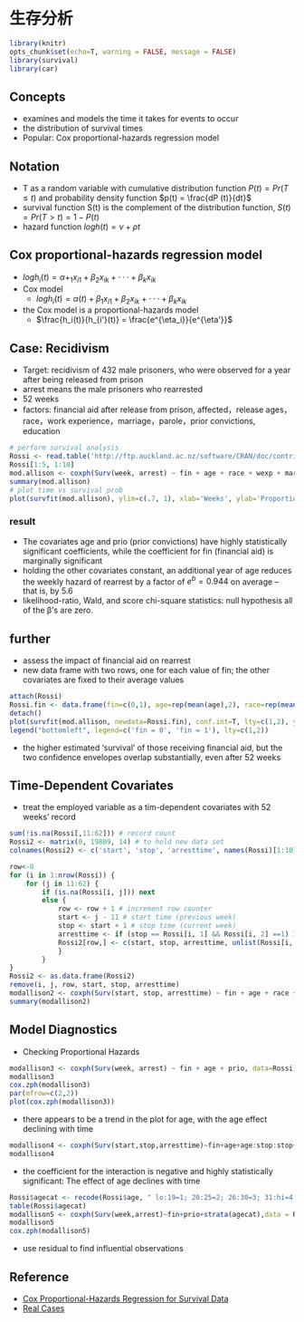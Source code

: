 # 生存分析

```r
library(knitr)
opts_chunk$set(echo=T, warning = FALSE, message = FALSE)
library(survival)
library(car)
```

## Concepts

- examines and models the time it takes for events to occur
- the distribution of survival times
- Popular: Cox proportional-hazards regression model

## Notation

- T as a random variable with cumulative distribution function $P (t) = Pr(T ≤ t)$ and probability density function $p(t) = \frac{dP (t)}{dt}$
- survival function S(t) is the complement of the distribution function, $S(t) = Pr(T > t) = 1 − P (t)$
- hazard function $log h(t) = ν + ρt$

## Cox proportional-hazards regression model

- $log h_i(t)=α+_1x_{i1} +β_2x_{ik} +···+β_kx_{ik}$
- Cox model 
    - $log h_i(t)=α(t)+β_1x_{i1} +β_2x_{ik} +···+β_kx_{ik}$
- the Cox model is a proportional-hazards model
    - $\frac{h_i(t)}{h_{i'}(t)} = \frac{e^{\eta_i}}{e^{\eta'}}$
    
## Case: Recidivism

- Target: recidivism of 432 male prisoners, who were observed for a year after being released from prison
- arrest means the male prisoners who rearrested
- 52 weeks
- factors: financial aid after release from prison, affected，release ages，race，work experience，marriage，parole，prior convictions, education

```r
# perform survival analysis
Rossi <- read.table('http://ftp.auckland.ac.nz/software/CRAN/doc/contrib/Fox-Companion/Rossi.txt', header=T)
Rossi[1:5, 1:10]
mod.allison <- coxph(Surv(week, arrest) ~ fin + age + race + wexp + mar + paro + prio, data=Rossi)
summary(mod.allison)
# plot time vs survival prob
plot(survfit(mod.allison), ylim=c(.7, 1), xlab='Weeks', ylab='Proportion Not Rearrested')
```

### result

- The covariates age and prio (prior convictions) have highly statistically significant coefficients, while the coefficient for fin (financial aid) is marginally significant
- holding the other covariates constant, an additional year of age reduces the weekly hazard of rearrest by a factor of $e^b = 0.944$ on average – that is, by 5.6 
- likelihood-ratio, Wald, and score chi-square statistics: null hypothesis all of the β’s are zero.

## further

- assess the impact of financial aid on rearrest
- new data frame with two rows, one for each value of fin; the other covariates are fixed to their average values

```r
attach(Rossi)
Rossi.fin <- data.frame(fin=c(0,1), age=rep(mean(age),2), race=rep(mean(race),2), wexp=rep(mean(wexp),2), mar=rep(mean(mar),2), paro=rep(mean(paro),2), prio=rep(mean(prio),2))
detach()
plot(survfit(mod.allison, newdata=Rossi.fin), conf.int=T, lty=c(1,2), ylim=c(.6, 1))
legend("bottomleft", legend=c('fin = 0', 'fin = 1'), lty=c(1,2))
```

- the higher estimated ‘survival’ of those receiving financial aid, but the two confidence envelopes overlap substantially, even after 52 weeks

## Time-Dependent Covariates

- treat the employed variable as a tim-dependent covariates with 52 weeks' record

```r
sum(!is.na(Rossi[,11:62])) # record count
Rossi2 <- matrix(0, 19809, 14) # to hold new data set
colnames(Rossi2) <- c('start', 'stop', 'arresttime', names(Rossi)[1:10], 'employed')

row<-0
for (i in 1:nrow(Rossi)) { 
    for (j in 11:62) { 
        if (is.na(Rossi[i, j])) next
        else {
            row <- row + 1 # increment row counter
            start <- j - 11 # start time (previous week)
            stop <- start + 1 # stop time (current week)
            arresttime <- if (stop == Rossi[i, 1] && Rossi[i, 2] ==1) 1 else 0
            Rossi2[row,] <- c(start, stop, arresttime, unlist(Rossi[i, c(1:10, j)]))
            }
        }
}
Rossi2 <- as.data.frame(Rossi2)
remove(i, j, row, start, stop, arresttime)
modallison2 <- coxph(Surv(start, stop, arresttime) ~ fin + age + race + wexp + mar + paro + prio + employed, data=Rossi2)
summary(modallison2)
```

## Model Diagnostics

- Checking Proportional Hazards

```r
modallison3 <- coxph(Surv(week, arrest) ~ fin + age + prio, data=Rossi)
modallison3
cox.zph(modallison3)
par(mfrow=c(2,2))
plot(cox.zph(modallison3))
```

- there appears to be a trend in the plot for age, with the age effect declining with time

```r
modallison4 <- coxph(Surv(start,stop,arresttime)~fin+age+age:stop:stop+prio, data = Rossi2)
modallison4
```

- the coefficient for the interaction is negative and highly statistically significant: The effect of age declines with time

```r
Rossi$agecat <- recode(Rossi$age, " lo:19=1; 20:25=2; 26:30=3; 31:hi=4 ")
table(Rossi$agecat)
modallison5 <- coxph(Surv(week,arrest)~fin+prio+strata(agecat),data = Rossi)
modallison5
cox.zph(modallison5)
```

- use residual to find influential observations

## Reference

- [Cox Proportional-Hazards Regression for Survival Data](http://cran.r-project.org/doc/contrib/Fox-Companion/appendix-cox-regression.pdf)
- [Real Cases](http://ehp.niehs.nih.gov/1104049/)




